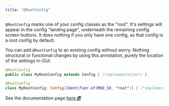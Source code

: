 ```yaml
---
title: "@RootConfig"
---
```


`@RootConfig` marks one of your config classes as the "root". It's settings will appear in the config "landing page", underneath the remaining config screen buttons. It does nothing if you only have one config, as that config is a root config by default.

You can add `@RootConfig` to an existing config without worry. Nothing structural or functional changes by using this annotation, purely the location of the settings in-GUI.

<CodeTabs>

```java !!tabs Java
@RootConfig
public class MyRootConfig extends Config { /*implementation*/ }
```

```kotlin !!tabs Kotlin
@RootConfig
class MyRootConfig: Config(Identifier.of(MOD_ID, "root")) { /*implementation*/ }
```

</CodeTabs>

<Callout>
See the documentation page <a target="_blank" rel="noopener" href="https://fzzyhmstrs.github.io/fconfig/-fzzy%20-config/me.fzzyhmstrs.fzzy_config.annotations/-root-config/index.html">here 🗗</a>
</Callout>
